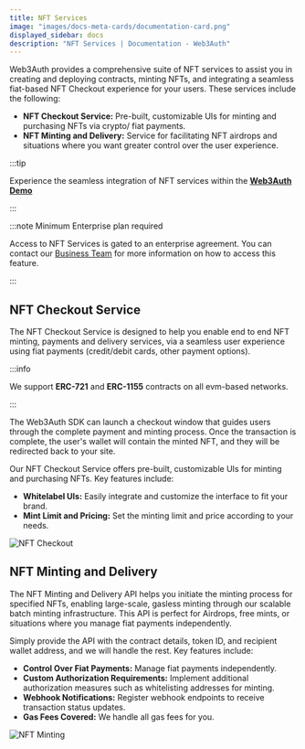 ```yaml
---
title: NFT Services
image: "images/docs-meta-cards/documentation-card.png"
displayed_sidebar: docs
description: "NFT Services | Documentation - Web3Auth"
---
```


Web3Auth provides a comprehensive suite of NFT services to assist you in creating and deploying
contracts, minting NFTs, and integrating a seamless fiat-based NFT Checkout experience for your
users. These services include the following:

- **NFT Checkout Service:** Pre-built, customizable UIs for minting and purchasing NFTs via crypto/
  fiat payments.
- **NFT Minting and Delivery:** Service for facilitating NFT airdrops and situations where you want
  greater control over the user experience.

:::tip

Experience the seamless integration of NFT services within the
[**Web3Auth Demo**](https://demo.web3auth.io/app/nft-checkout)

:::

:::note Minimum Enterprise plan required

Access to NFT Services is gated to an enterprise agreement. You can contact our
[Business Team](https://calendly.com/web3auth/meeting-with-web3auth) for more information on how to
access this feature.

:::

## NFT Checkout Service

The NFT Checkout Service is designed to help you enable end to end NFT minting, payments and
delivery services, via a seamless user experience using fiat payments (credit/debit cards, other
payment options).

:::info

We support **ERC-721** and **ERC-1155** contracts on all evm-based networks.

:::

The Web3Auth SDK can launch a checkout window that guides users through the complete payment and
minting process. Once the transaction is complete, the user's wallet will contain the minted NFT,
and they will be redirected back to your site.

Our NFT Checkout Service offers pre-built, customizable UIs for minting and purchasing NFTs. Key
features include:

- **Whitelabel UIs:** Easily integrate and customize the interface to fit your brand.
- **Mint Limit and Pricing:** Set the minting limit and price according to your needs.

![NFT Checkout](/images/nft-checkout.svg)

## NFT Minting and Delivery

The NFT Minting and Delivery API helps you initiate the minting process for specified NFTs, enabling
large-scale, gasless minting through our scalable batch minting infrastructure. This API is perfect
for Airdrops, free mints, or situations where you manage fiat payments independently.

Simply provide the API with the contract details, token ID, and recipient wallet address, and we
will handle the rest. Key features include:

- **Control Over Fiat Payments:** Manage fiat payments independently.
- **Custom Authorization Requirements:** Implement additional authorization measures such as
  whitelisting addresses for minting.
- **Webhook Notifications:** Register webhook endpoints to receive transaction status updates.
- **Gas Fees Covered:** We handle all gas fees for you.

![NFT Minting](/images/nft-minting.svg)
